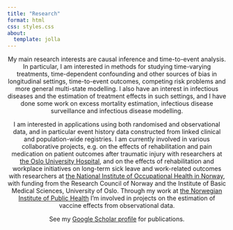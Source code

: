 ```yaml
---
title: "Research"
format: html
css: styles.css
about:
  template: jolla
---
```


<center>

My main research interests are causal inference and time-to-event analysis. In particular, I am interested in methods for studying time-varying treatments, time-dependent confounding and other sources of bias in longitudinal settings, time-to-event outcomes, competing risk problems and more general multi-state modelling. I also have an interest in infectious diseases and the estimation of treatment effects in such settings, and I have done some work on excess mortality estimation, infectious disease surveillance and infectious disease modelling.

I am interested in applications using both randomised and observational data, and in particular event history data constructed from linked clinical and population-wide registries. I am currently involved in various collaborative projects, e.g. on the effects of rehabilitation and pain medication on patient outcomes after traumatic injury with researchers at [the Oslo University Hospital](https://www.ous-research.no/ipot/){target="_blank"}, and on the effects of rehabilitation and workplace initiatives on long-term sick leave and work-related outcomes with researchers at [the National Institute of Occupational Health in Norway](https://stami.no/en/){target="_blank"}, with funding from the Research Council of Norway and the Institute of Basic Medical Sciences, University of Oslo. Through my work at [the Norwegian Institute of Public Health](https://www.fhi.no/en/){target="_blank"} I'm involved in projects on the estimation of vaccine effects from observational data.

See my [Google Scholar profile](https://scholar.google.no/citations?hl=en&pli=1&user=GRG21B8AAAAJ){target="_blank"} for publications.
